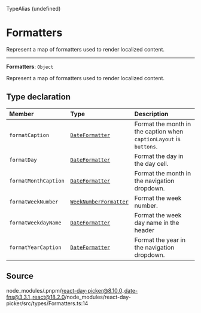 <SectionTitle>TypeAlias (undefined)</SectionTitle>

# Formatters

<Description>
Represent a map of formatters used to render localized content.
</Description>

---

<a id="undefined" name="undefined"></a>

<SignatureMemberIdentifier>**Formatters**: `Object`</SignatureMemberIdentifier>

Represent a map of formatters used to render localized content.

## Type declaration

| Member | Type | Description |
| :------ | :------ | :------ |
| `formatCaption` | [`DateFormatter`](/api/main/type-aliases/DateFormatter.md) | Format the month in the caption when `captionLayout` is `buttons`. |
| `formatDay` | [`DateFormatter`](/api/main/type-aliases/DateFormatter.md) | Format the day in the day cell. |
| `formatMonthCaption` | [`DateFormatter`](/api/main/type-aliases/DateFormatter.md) | Format the month in the navigation dropdown. |
| `formatWeekNumber` | [`WeekNumberFormatter`](/api/main/type-aliases/WeekNumberFormatter.md) | Format the week number. |
| `formatWeekdayName` | [`DateFormatter`](/api/main/type-aliases/DateFormatter.md) | Format the week day name in the header |
| `formatYearCaption` | [`DateFormatter`](/api/main/type-aliases/DateFormatter.md) | Format the year in the navigation dropdown. |

## Source

node\_modules/.pnpm/react-day-picker@8.10.0\_date-fns@3.3.1\_react@18.2.0/node\_modules/react-day-picker/src/types/Formatters.ts:14
